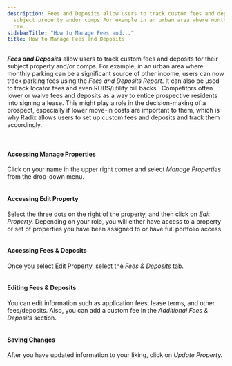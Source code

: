 ```yaml
---
description: Fees and Deposits allow users to track custom fees and deposits for their
  subject property andor comps For example in an urban area where monthly parking
  can...
sidebarTitle: "How to Manage Fees and..."
title: How to Manage Fees and Deposits
---
```


***Fees and Deposits*** allow users to track custom fees and deposits for their subject property and/or comps. For example, in an urban area where monthly parking can be a significant source of other income, users can now track parking fees using the *Fees and Deposits Report*. It can also be used to track locator fees and even RUBS/utility bill backs.  Competitors often lower or waive fees and deposits as a way to entice prospective residents into signing a lease. This might play a role in the decision-making of a prospect, especially if lower move-in costs are important to them, which is why Radix allows users to set up custom fees and deposits and track them accordingly.


 






#### Accessing Manage Properties


Click on your name in the upper right corner and select *Manage Properties* from the drop-down menu.


<Frame>
  <img src="/images/radix/1ab82afec7b8c55e7a79a83bd88b59e8403515a2.png" alt="" />
</Frame>






#### 


#### Accessing Edit Property


Select the three dots on the right of the property, and then click on *Edit Property.* Depending on your role, you will either have access to a property or set of properties you have been assigned to or have full portfolio access.


<Frame>
  <img src="/images/radix/0bc3ce892ccf78ad55d844b058e893e4565d6eeb.png" alt="" />
</Frame>







#### Accessing Fees & Deposits


Once you select Edit Property, select the *Fees & Deposits* tab.


<Frame>
  <img src="/images/radix/0f95382399537a064e13d56a333c37534eabf421.png" alt="" />
</Frame>








#### Editing Fees & Deposits


You can edit information such as application fees, lease terms, and other fees/deposits. Also, you can add a custom fee in the *Additional Fees & Deposits* section.


<Frame>
  <img src="/images/radix/1bf5cf040aee9621b77968f792ba92f02dd41e3d.png" alt="" />
</Frame>








#### Saving Changes


After you have updated information to your liking, click on *Update Property.*